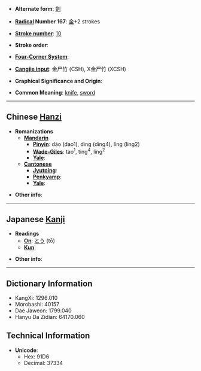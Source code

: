 * '''Alternate form''': [[劍]]

* '''[[Wiktionary:Chinese radical index| Radical]] Number 167''': [[Wiktionary:Chinese radical index 金|金]]+2 strokes

* '''[[Wiktionary:Chinese total strokes index|Stroke number]]''': [[Wiktionary:Chinese total strokes index 10|10]]

* '''Stroke order''': 

* '''[[Wiktionary:Chinese four corner index|Four-Corner System]]''': 

* '''[[Wiktionary:Chinese Cangjie index|Cangjie input]]''': 金尸竹 (CSH), X金尸竹 (XCSH)

* '''Graphical Significance and Origin''': 

* '''Common Meaning''': [[knife]], [[sword]]

----

== Chinese [[Hanzi]] ==

* '''Romanizations'''
** '''[[Mandarin]]'''
*** '''[[Pinyin]]''': dāo (dao1), dìng (ding4), líng (ling2)
*** '''[[Wade-Giles]]''': tao<sup>1</sup>, ting<sup>4</sup>, ling<sup>2</sup>
*** '''[[Yale]]''': 
** '''[[Cantonese]]'''
*** '''[[Jyutping]]''':
*** '''[[Penkyamp]]''': 
*** '''[[Yale]]''': 

* '''Other info''': 

----

== Japanese [[Kanji]] ==

* '''Readings'''
** '''[[On]]''': [[とう]] (tō)
** '''[[Kun]]''': 

* '''Other info''':  

----

== Dictionary Information ==

* KangXi: 1296.010
* Morobashi: 40157
* Dae Jaweon: 1799.040
* Hanyu Da Zidian: 64170.060

== Technical Information ==

* '''Unicode''':
** Hex: 91D6
** Decimal: 37334